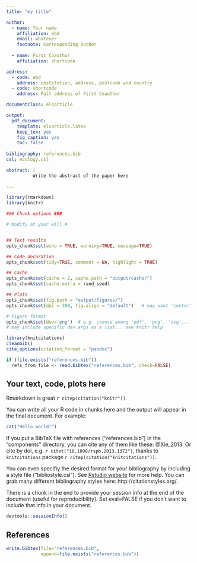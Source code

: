 ```yaml
---
title: "my title"

author: 
  - name: Your name
    affiliation: ebd
    email: whatever
    footnote: Corresponding author
    
  - name: First Coauthor 
    affiliation: shortcode

address: 
  - code: ebd
    address: institution, address, postcode and country 
  - code: shortcode
    address: Full address of First Coauthor

documentclass: elsarticle

output: 
  pdf_document:
    template: elsarticle.latex
    keep_tex: yes
    fig_caption: yes
    toc: false
    
bibliography: references.bib
csl: ecology.csl

abstract: | 
          Write the abstract of the paper here
          
---
```


<!--
%\VignetteEngine{knitr::rmarkdown}
%\VignetteIndexEntry{Example Manuscript}
-->


```r

library(rmarkdown)
library(knitr)

### Chunk options ###

# Modify at your will #


## Text results
opts_chunk$set(echo = TRUE, warning=TRUE, message=TRUE)

## Code decoration
opts_chunk$set(tidy=TRUE, comment = NA, highlight = TRUE)

## Cache
opts_chunk$set(cache = 2, cache.path = "output/cache/")
opts_chunk$set(cache.extra = rand_seed)

## Plots
opts_chunk$set(fig.path = "output/figures/")
opts_chunk$set(dpi = 300, fig.align = "default")   # may want 'center' sometimes

# Figure format
opts_chunk$set(dev='png')  # e.g. choose among 'pdf', 'png', 'svg'...
# may include specific dev.args as a list... see knitr help


```


```r

library(knitcitations)
cleanbib()   
cite_options(citation_format = "pandoc")

if (file.exists("references.bib")) 
  refs_from_file <- read.bibtex("references.bib", check=FALSE)

```




## Your text, code, plots here

Rmarkdown is great `r citep(citation("knitr"))`. 

You can write all your R code in chunks here and the output will appear in the final document. For example:

```r
cat("Hello world!")
```


If you put a BibTeX file with references ("references.bib") in the "components" directory, you can cite any of them like these: @Xie_2013. Or cite by doi, e.g. `r citet("10.1098/rspb.2013.1372")`, thanks to `knitcitations` package `r citep(citation("knitcitations"))`. 

You can even specifiy the desired format for your bibliography by including a style file ("bibliostyle.csl"). See [Rstudio website](http://rmarkdown.rstudio.com/authoring_bibliographies_and_citations.html) for more help. You can grab many different bibliography styles here: http://citationstyles.org/.

There is a chunk in the end to provide your session info at the end of the document (useful for reproducibility). Set eval=FALSE if you don't want to include that info in your document.


```r
devtools::sessionInfo()
```


## References

```r
write.bibtex(file="references.bib", 
             append=file.exists("references.bib"))

```
